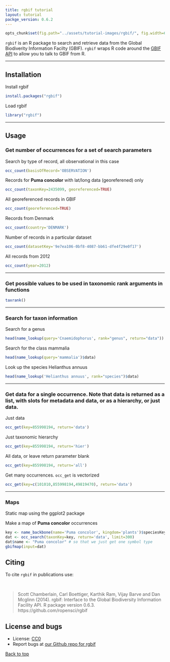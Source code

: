 ```yaml
---
title: rgbif tutorial
layout: tutorial
packge_version: 0.6.2
---
```


```r
opts_chunk$set(fig.path="../assets/tutorial-images/rgbif/", fig.width=6, fig.height=4)
```

`rgbif` is an R package to search and retrieve data from the Global Biodiverity Information Facilty (GBIF). `rgbif` wraps R code around the [GBIF API][gbifapi] to allow you to talk to GBIF from R.

********************

<section id="installation">

## Installation

Install rgbif

```r
install.packages("rgbif")
```

Load rgbif

```r
library("rgbif")
```

********************

<section id="usage">

## Usage

### Get number of occurrences for a set of search parameters

Search by type of record, all observational in this case

```r
occ_count(basisOfRecord='OBSERVATION')
```

Records for **Puma concolor** with lat/long data (georeferened) only

```r
occ_count(taxonKey=2435099, georeferenced=TRUE)
```

All georeferenced records in GBIF

```r
occ_count(georeferenced=TRUE)
```

Records from Denmark

```r
occ_count(country='DENMARK')
```

Number of records in a particular dataset

```r
occ_count(datasetKey='9e7ea106-0bf8-4087-bb61-dfe4f29e0f17')
```

All records from 2012

```r
occ_count(year=2012)
```

********************

### Get possible values to be used in taxonomic rank arguments in functions

```r
taxrank()
```

********************

### Search for taxon information

Search for a genus

```r
head(name_lookup(query='Cnaemidophorus', rank="genus", return="data"))
```

Search for the class mammalia

```r
head(name_lookup(query='mammalia')$data)
```

Look up the species Helianthus annuus

```r
head(name_lookup('Helianthus annuus', rank="species")$data)
```

********************

### Get data for a single occurrence. Note that data is returned as a list, with slots for metadata and data, or as a hierarchy, or just data.

Just data

```r
occ_get(key=855998194, return='data')
```

Just taxonomic hierarchy

```r
occ_get(key=855998194, return='hier')
```

All data, or leave return parameter blank

```r
occ_get(key=855998194, return='all')
```

Get many occurrences. `occ_get` is vectorized

```r
occ_get(key=c(101010,855998194,49819470), return='data')
```

********************

### Maps

Static map using the ggplot2 package

Make a map of **Puma concolor** occurrences

```r
key <- name_backbone(name='Puma concolor', kingdom='plants')$speciesKey
dat <- occ_search(taxonKey=key, return='data', limit=300)
dat$name <- "Puma concolor" # so that we just get one symbol type
gbifmap(input=dat)
```

[gbifapi]: http://www.gbif.org/developer/summary


<section id="citing">

## Citing

To cite `rgbif` in publications use:

<br>

> Scott Chamberlain, Carl Boettiger, Karthik Ram, Vijay Barve and Dan Mcglinn (2014). rgbif: Interface to the Global Biodiversity Information Facility API. R package version 0.6.3. https://github.com/ropensci/rgbif

<section id="license_bugs">

## License and bugs

* License: [CC0](http://creativecommons.org/choose/zero/)
* Report bugs at [our Github repo for rgbif](https://github.com/ropensci/rgbif/issues?state=open)

[Back to top](#top)

